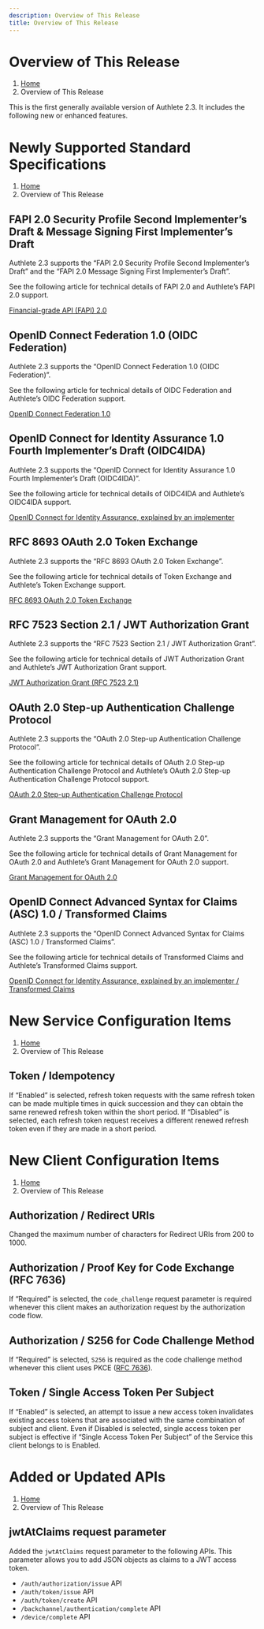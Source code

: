 ```yaml
---
description: Overview of This Release
title: Overview of This Release
---
```



# Overview of This Release
1. [Home](https://www.authlete.com/)
3. Overview of This Release

This is the first generally available version of Authlete 2.3. It includes the following new or enhanced features.

# Newly Supported Standard Specifications
1. [Home](https://www.authlete.com/)
3. Overview of This Release

## FAPI 2.0 Security Profile Second Implementer’s Draft & Message Signing First Implementer’s Draft

Authlete 2.3 supports the “FAPI 2.0 Security Profile Second Implementer’s Draft” and the “FAPI 2.0 Message Signing First Implementer’s Draft”.

See the following article for technical details of FAPI 2.0 and Authlete’s FAPI 2.0 support.

[Financial-grade API (FAPI) 2.0](https://www.authlete.com/developers/fapi2/)

## OpenID Connect Federation 1.0 (OIDC Federation)

Authlete 2.3 supports the “OpenID Connect Federation 1.0 (OIDC Federation)”.

See the following article for technical details of OIDC Federation and Authlete’s OIDC Federation support.

[OpenID Connect Federation 1.0](https://www.authlete.com/developers/oidcfed/)

## OpenID Connect for Identity Assurance 1.0 Fourth Implementer’s Draft (OIDC4IDA)

Authlete 2.3 supports the “OpenID Connect for Identity Assurance 1.0 Fourth Implementer’s Draft (OIDC4IDA)”.

See the following article for technical details of OIDC4IDA and Authlete’s OIDC4IDA support.

[OpenID Connect for Identity Assurance, explained by an implementer](https://darutk.medium.com/oidc4ida-93aedffa3058)

## RFC 8693 OAuth 2.0 Token Exchange

Authlete 2.3 supports the “RFC 8693 OAuth 2.0 Token Exchange”.

See the following article for technical details of Token Exchange and Authlete’s Token Exchange support.

[RFC 8693 OAuth 2.0 Token Exchange](https://www.authlete.com/developers/token_exchange/)

## RFC 7523 Section 2.1 / JWT Authorization Grant

Authlete 2.3 supports the “RFC 7523 Section 2.1 / JWT Authorization Grant”.

See the following article for technical details of JWT Authorization Grant and Authlete’s JWT Authorization Grant support.

[JWT Authorization Grant (RFC 7523 2.1)](https://www.authlete.com/developers/jwt_authorization_grant/)

## OAuth 2.0 Step-up Authentication Challenge Protocol

Authlete 2.3 supports the “OAuth 2.0 Step-up Authentication Challenge Protocol”.

See the following article for technical details of OAuth 2.0 Step-up Authentication Challenge Protocol and Authlete’s OAuth 2.0 Step-up Authentication Challenge Protocol support.

[OAuth 2.0 Step-up Authentication Challenge Protocol](https://www.authlete.com/developers/stepup_authn/)

## Grant Management for OAuth 2.0

Authlete 2.3 supports the “Grant Management for OAuth 2.0”.

See the following article for technical details of Grant Management for OAuth 2.0 and Authlete’s Grant Management for OAuth 2.0 support.

[Grant Management for OAuth 2.0](https://www.authlete.com/developers/grant_management/)

## OpenID Connect Advanced Syntax for Claims (ASC) 1.0 / Transformed Claims

Authlete 2.3 supports the “OpenID Connect Advanced Syntax for Claims (ASC) 1.0 / Transformed Claims”.

See the following article for technical details of Transformed Claims and Authlete’s Transformed Claims support.

[OpenID Connect for Identity Assurance, explained by an implementer / Transformed Claims](https://darutk.medium.com/oidc4ida-93aedffa3058#2ba3)

# New Service Configuration Items
1. [Home](https://www.authlete.com/)
3. Overview of This Release

## Token / Idempotency

If “Enabled” is selected, refresh token requests with the same refresh token can be made multiple times in quick succession and they can obtain the same renewed refresh token within the short period.
If “Disabled” is selected, each refresh token request receives a different renewed refresh token even if they are made in a short period.

# New Client Configuration Items
1. [Home](https://www.authlete.com/)
3. Overview of This Release

## Authorization / Redirect URIs

Changed the maximum number of characters for Redirect URIs from 200 to 1000.

## Authorization / Proof Key for Code Exchange (RFC 7636)

If “Required” is selected, the `code_challenge` request parameter is required whenever this client makes an authorization request by the authorization code flow.

## Authorization / S256 for Code Challenge Method

If “Required” is selected, `S256` is required as the code challenge method whenever this client uses PKCE ([RFC 7636](https://www.rfc-editor.org/rfc/rfc7636.html)).

## Token / Single Access Token Per Subject

If “Enabled” is selected, an attempt to issue a new access token invalidates existing access tokens that are associated with the same combination of subject and client.
Even if Disabled is selected, single access token per subject is effective if “Single Access Token Per Subject” of the Service this client belongs to is Enabled.

# Added or Updated APIs
1. [Home](https://www.authlete.com/)
3. Overview of This Release

## jwtAtClaims request parameter

Added the `jwtAtClaims` request parameter to the following APIs. This parameter allows you to add JSON objects as claims to a JWT access token.

- `/auth/authorization/issue` API
- `/auth/token/issue` API
- `/auth/token/create` API
- `/backchannel/authentication/complete` API
- `/device/complete` API
